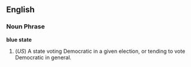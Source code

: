 ==English==

===Noun Phrase===
'''blue state'''

# (''US'') A state voting Democratic in a given election, or tending to vote Democratic in general.